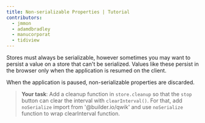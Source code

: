 ```yaml
---
title: Non-serializable Properties | Tutorial
contributors:
  - jmmon
  - adamdbradley
  - manucorporat
  - tidiview
---
```


Stores must always be serializable, however sometimes you may want to persist a value on a store that can't be serialized. Values like these persist in the browser only when the application is resumed on the client.

When the application is paused, non-serializable properties are discarded.

> **Your task**: Add a cleanup function in `store.cleanup` so that the `stop` button can clear the interval with `clearInterval()`.
> For that, add `noSerialize` import from '@builder.io/qwik' and use `noSerialize` function to wrap clearInterval function.
